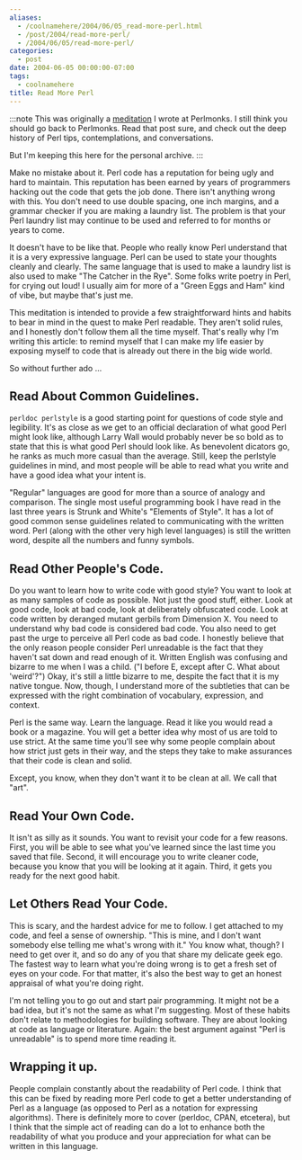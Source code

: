 ```yaml
---
aliases:
  - /coolnamehere/2004/06/05_read-more-perl.html
  - /post/2004/read-more-perl/
  - /2004/06/05/read-more-perl/
categories:
  - post
date: 2004-06-05 00:00:00-07:00
tags:
  - coolnamehere
title: Read More Perl
---
```


:::note
This was originally a [meditation][meditation] I wrote at Perlmonks.
I still think you should go back to Perlmonks.
Read that post sure, and check out the deep history of Perl tips, contemplations, and conversations.

But I'm keeping this here for the personal archive.
:::

[meditation]: https://perlmonks.org/?node_id=349236

Make no mistake about it.
Perl code has a reputation for being ugly and hard to maintain.
This reputation has been earned by years of programmers hacking out the code that gets the job done.
There isn't anything wrong with this.
You don't need to use double spacing, one inch margins, and a grammar checker if you are making a laundry list.
The problem is that your Perl laundry list may continue to be used and referred to for months or years to come.

It doesn't have to be like that.
People who really know Perl understand that it is a very expressive language.
Perl can be used to state your thoughts cleanly and clearly.
The same language that is used to make a laundry list is also used to make "The Catcher in the Rye".
Some folks write poetry in Perl, for crying out loud!
I usually aim for more of a "Green Eggs and Ham" kind of vibe, but maybe that's just me.

This meditation is intended to provide a few straightforward hints and habits to bear in mind in the quest to make Perl readable.
They aren't solid rules, and I honestly don't follow them all the time myself.
That's really why I'm writing this article:
to remind myself that I can make my life easier by exposing myself to code that is already out there in the big wide world.

So without further ado ...

## Read About Common Guidelines.

`perldoc perlstyle` is a good starting point for questions of code style and legibility.
It's as close as we get to an official declaration of what good Perl might look like, although Larry Wall would probably never be so bold as to state that this is what good Perl should look like.
As benevolent dicators go, he ranks as much more casual than the average.
Still, keep the perlstyle guidelines in mind, and most people will be able to read what you write and have a good idea what your intent is.

"Regular" languages are good for more than a source of analogy and comparison.
The single most useful programming book I have read in the last three years is Strunk and White's "Elements of Style".
It has a lot of good common sense guidelines related to communicating with the written word.
Perl (along with the other very high level languages) is still the written word, despite all the numbers and funny symbols.

## Read Other People's Code.

Do you want to learn how to write code with good style?
You want to look at as many samples of code as possible.
Not just the good stuff, either.
Look at good code, look at bad code, look at deliberately obfuscated code.
Look at code written by deranged mutant gerbils from Dimension X.
You need to understand why bad code is considered bad code.
You also need to get past the urge to perceive all Perl code as bad code.
I honestly believe that the only reason people consider Perl unreadable is the fact that they haven't sat down and read enough of it.
Written English was confusing and bizarre to me when I was a child.
("I before E, except after C. What about 'weird'?")
Okay, it's still a little bizarre to me, despite the fact that it is my native tongue.
Now, though, I understand more of the subtleties that can be expressed with the right combination of vocabulary, expression, and context.

Perl is the same way.
Learn the language.
Read it like you would read a book or a magazine.
You will get a better idea why most of us are told to use strict.
At the same time you'll see why some people complain about how strict just gets in their way, and the steps they take to make assurances that their code is clean and solid.

Except, you know, when they don't want it to be clean at all.
We call that "art".

## Read Your Own Code.

It isn't as silly as it sounds.
You want to revisit your code for a few reasons.
First, you will be able to see what you've learned since the last time you saved that file.
Second, it will encourage you to write cleaner code, because you know that you will be looking at it again.
Third, it gets you ready for the next good habit.

## Let Others Read Your Code.

This is scary, and the hardest advice for me to follow.
I get attached to my code, and feel a sense of ownership.
"This is mine, and I don't want somebody else telling me what's wrong with it."
You know what, though?
I need to get over it, and so do any of you that share my delicate geek ego.
The fastest way to learn what you're doing wrong is to get a fresh set of eyes on your code.
For that matter, it's also the best way to get an honest appraisal of what you're doing right.

I'm not telling you to go out and start pair programming.
It might not be a bad idea, but it's not the same as what I'm suggesting.
Most of these habits don't relate to methodologies for building software.
They are about looking at code as language or literature.
Again: the best argument against "Perl is unreadable" is to spend more time reading it.

## Wrapping it up.

People complain constantly about the readability of Perl code.
I think that this can be fixed by reading more Perl code to get a better understanding of Perl as a language (as opposed to Perl as a notation for expressing algorithms).
There is definitely more to cover (perldoc, CPAN, etcetera), but I think that the simple act of reading can do a lot to enhance both the readability of what you produce and your appreciation for what can be written in this language.
